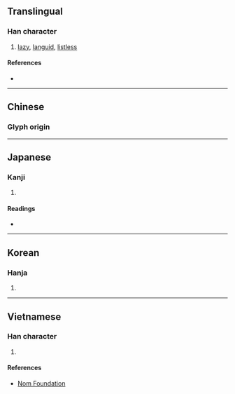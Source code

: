 {{also|懶|懒}}
{{character info/new}}
==Translingual==

===Han character===
{{Han char|rn=38|rad=女|as=16|sn=19|four=47486|canj=VDLC|ids=⿰女賴}}

# [[lazy]], [[languid]], [[listless]]

====References====
* {{Han ref|kx=0273.360|dkj=06872|dj=0542.080|hdz=21089.090|uh=5B3E|ud=23358|bh=F1FB|bd=61947}}

----

==Chinese==
{{zh-forms}}

===Glyph origin===
{{Han etym}}
{{zh-see|懶|v}}

----

==Japanese==

===Kanji===
{{ja-kanji|grade=|rs=女16}}

# {{defn|lang=ja|sort=女16}}

====Readings====
* {{ja-readings|on=[[らん]] (ran)|kun=[[おこたる]] (okotaru), [[ものうい]] (monoui)}}

----

==Korean==

===Hanja===
{{ko-hanja|hangeul=란|rv=ran|mr=ran}}

# {{defn|lang=ko|sort=女16}}

----

==Vietnamese==

===Han character===
{{vi-readings|rs=女16|hanviet=lãn}}

# {{defn|lang=vi|sort=女16}}

====References====
* [http://nomfoundation.org/common/nom_details.php?codepoint=5b3e Nom Foundation]
